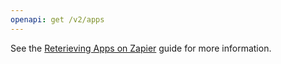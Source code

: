 ```yaml
---
openapi: get /v2/apps
---
```


See the
[Reterieving Apps on Zapier](/partner-solutions/workflow-api/list-apps)
guide for more information.
